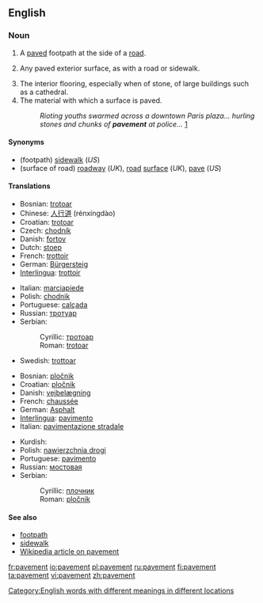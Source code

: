 ==English==

===Noun===
{{en-noun}}

# {{context|chiefly|UK}} A [[pave]]d footpath at the side of a [[road]].
# {{US}} Any paved exterior surface, as with a road or sidewalk.
# The interior flooring, especially when of stone, of large buildings such as a cathedral.
# The material with which a surface is paved.
#:''Rioting youths swarmed across a downtown Paris plaza... hurling stones and chunks of '''pavement''' at police...'' [http://www.dailytexanonline.com/media/storage/paper410/news/2006/04/05/WorldNation/Youths.Riot.In.France.To.Protest.New.Job.Law-1782963.shtml?norewrite200608311258&sourcedomain=www.dailytexanonline.com]

====Synonyms====
*(footpath) [[sidewalk]] (''US'')
*(surface of road) [[roadway]] (''UK''), [[road]] [[surface]] (''UK''), [[pave]] (''US'')

====Translations====
{{trans-top|footpath}}
*Bosnian: [[trotoar#Bosnian|trotoar]] {{m}}
*Chinese: [[人行道]] (rénxíngdào)
*Croatian: [[trotoar#Crotian|trotoar]] {{m}}
*Czech: [[chodník]] {{m}}
*Danish: [[fortov]]
*Dutch: [[stoep]]
*French: [[trottoir#French|trottoir]] {{m}}
*German: [[Bürgersteig]] {{m}}
*[[Interlingua]]: [[trottoir#Interlingua|trottoir]]
{{trans-mid}}
*Italian: [[marciapiede]] {{m}}
*Polish: [[chodnik]] {{m}}
*Portuguese: [[calçada]] {{f}}
*Russian: [[тротуар]] {{m}}
*Serbian:
*:Cyrillic: [[тротоар#Serbian|тротоар]] {{m}}
*:Roman: [[trotoar#Serbian|trotoar]] {{m}}
*Swedish: [[trottoar]]
{{trans-bottom}}

{{trans-top|surface of road}}
*Bosnian: [[pločnik#Bosnian|pločnik]] {{m}}
*Croatian: [[pločnik#Croatian|pločnik]] {{m}}
*Danish: [[vejbelægning]]
*French: [[chaussée]] {{f}}
*German: [[Asphalt]] {{m}}
*[[Interlingua]]: [[pavimento#Interlingua|pavimento]]
*Italian: [[pavimentazione stradale]] {{f}}
{{trans-mid}}
*Kurdish: {{KUchar|[[به‌ردڕێز]]}}
*Polish: [[nawierzchnia drogi]] {{f}}
*Portuguese: [[pavimento#Portuguese|pavimento]] {{m}}
*Russian: [[мостовая]]
*Serbian:
*:Cyrillic: [[плочник#Serbian|плочник]] {{m}}
*:Roman: [[pločnik#Serbian|pločnik]] {{m}}
{{trans-bottom}}

====See also====
<!-- maybe or maybe not synonyms -->
*[[footpath]]
*[[sidewalk]]
*[[w:pavement|Wikipedia article on pavement]]

[[Category:English words with different meanings in different locations]]

[[fr:pavement]]
[[io:pavement]]
[[pl:pavement]]
[[ru:pavement]]
[[fi:pavement]]
[[ta:pavement]]
[[vi:pavement]]
[[zh:pavement]]